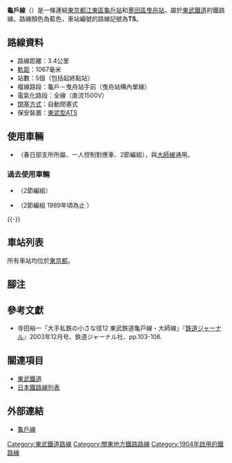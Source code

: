 {{noteTA
|G1=Railway}}
{{Infobox 鐵道路線
|日文原名=亀戸線
|平假名=かめいどせん
|羅馬拼音=Kameido sen
|路線名稱=[[File:Tōbu_Tetsudō_Logo.svg|30px]] 龜戶線
|路線顏色=#0067c0
|標誌=File:Tobu Skytree Line (TS) symbol.svg
|標誌大小=40px
|圖片=Tobu-Kameido-Line.JPG
|圖片大小=300px
|圖片說明=東吾嬬－龜戶水神段行走的列車<br />（2011年12月23日）
|所在地={{JPN}}[[東京都|東京都]][[江東區_(東京都)|江東區]]、[[墨田區|墨田區]]
|起點=[[龜戶站|龜戶站]]
|終點=[[曳舟站|曳舟站]]
|站數=5個
|載客量=
|每日使用人數=
|路線記號=[[File:Tobu_Skytree_Line_(TS)_symbol.svg|20px]] TS
|通車=1904年4月5日
|擁有者=[[File:Tōbu_Tetsudō_Logo.svg|30px]] [[東武鐵道|東武鐵道]]
|營運者=[[File:Tōbu_Tetsudō_Logo.svg|30px]] 東武鐵道
|車輛基地=
|使用車輛=參見[[#使用車輛|使用車輛]]一節
|路線距離=3.4公里
|軌距=1,067毫米
|軌道數量=[[複線鐵路|複線]]（曳舟站構內為單線）
|電氣化方式=[[直流電|直流電]]1,500 [[伏特|V]] [[高架電纜|高架電纜]]
|最大坡度=
|最小曲線半徑=
|閉塞方式=自動閉塞式
|保安裝置=[[自動列車停止裝置#東武鉄道TSP式（多変周式・パターン照査型）・東京都交通局T形ATS|東武型ATS]]
|最高速度=
|路線圖={{東武鐵道RDT/龜戶線}}
}}
'''龜戶線'''（{{jpn|j=亀戸線|hg=かめいどせん|rm=Kameido sen|f=y}}）是一條連結[[東京都|東京都]][[江東區_(東京都)|江東區]][[龜戶站|龜戶站]]和[[墨田區|墨田區]][[曳舟站|曳舟站]]，屬於[[東武鐵道|東武鐵道]]的鐵路線。路線顏色為藍色，車站編號的路線記號為'''TS'''。

== 路線資料 ==
*路線距離：3.4公里
*[[軌距|軌距]]：1067毫米
*站數：5個（包括起終點站）
*複線路段：龜戶－曳舟站手前（曳舟站構內單線）
*電氣化路段：全線（直流1500V）
*[[閉塞_(鐵路)|閉塞方式]]：自動閉塞式
*保安裝置：[[自動列車停止裝置#東武鉄道TSP式（多変周式・パターン照査型）・東京都交通局T形ATS|東武型ATS]]

== 使用車輛 ==
*{{link-ja|東武8000系電力動車組|東武8000系電車|8000系}}（{{link-ja|南栗橋車輛管區|南栗橋車両管区}}春日部支所所屬、一人控制對應車、2節編組），與[[大師線_(東武鐵道)|大師線]]通用。

=== 過去使用車輛 ===
*{{link-ja|東武5000系電力動車組|東武5000系電車|5000系}}（2節編組）
*{{link-ja|東武10000系電力動車組|東武10000系電車|10000系}}（2節編組 1989年頃為止<!--・2014年4月には亀戸線への復帰を考えているためか、試運転をしているところが確認されている →営業運転に使用している/していたという意味なので、"復帰"してから記述を。-->）

{{-}}
== 車站列表 ==
所有車站均位於[[東京都|東京都]]。
{{東武鐵道車站列表/龜戶線}}

== 腳注 ==
{{notefoot}}
{{Reflist}}

== 參考文獻 ==
*寺田裕一「大手私鉄の小さな径12 東武鉄道亀戸線・大師線」『[[鉄道ジャーナル|鉄道ジャーナル]]』2003年12月号、鉄道ジャーナル社、pp.103-106.

== 關連項目 ==
* [[東武鐵道|東武鐵道]]
* [[日本鐵路線列表|日本鐵路線列表]]

== 外部連結 ==
{{commonscat|Tōbu Kameido Line}}
* [http://www.tobu.co.jp/line/info/13/1.html 龜戶線]{{Wayback|url=http://www.tobu.co.jp/line/info/13/1.html |date=20120112084403 }}

{{龜戶線}}
{{東武鐵道路線}}
{{東京大眾運輸}}
{{DEFAULTSORT:Kameido}}
[[Category:東武鐵道路線|Category:東武鐵道路線]]
[[Category:關東地方鐵路路線|Category:關東地方鐵路路線]]
[[Category:1904年啟用的鐵路線|Category:1904年啟用的鐵路線]]